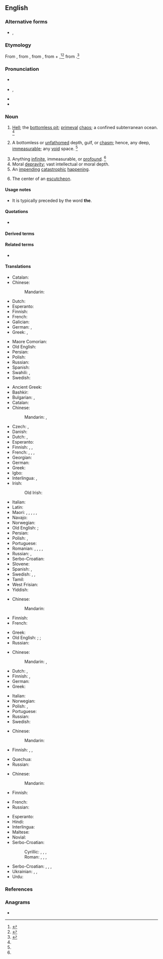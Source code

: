 {{also|Abyss.}}
==English==

===Alternative forms===
* {{l|en|abysm}}, {{l|en|abime}}

===Etymology===
{{PIE root|en|dʰewb}}
From {{inh|en|enm|abissus}}, from {{der|en|LL.|abyssus||a bottomless gulf}}, from {{der|en|grc|ἄβυσσος||bottomless}}, from {{m|grc|ἀ-||not}} + {{m|grc|βυσσός||deep place}},<ref name=SOED>{{R:SOED5|page=11}}</ref><ref name=AHD>{{R:American Heritage Dictionary|edition=1971|page=6}}</ref> from {{m|grc|βυθός||deep place}}.<ref name=WI3>{{R:MW3 1976|page=9}}</ref>

===Pronunciation===
* {{a|RP}} {{IPA|/əˈbɪs/|lang=en}}
* {{a|US}} {{IPA|/əˈbɪs/|/æˈbɪs/|lang=en}}, {{enPR|ə-bĭs'}}
* {{rhymes|ɪs|lang=en}}
* {{audio|en-us-abyss.ogg|Audio (US)|lang=en}}

===Noun===
{{en-noun|es}}

# [[hell|Hell]]; the [[bottomless pit]]; [[primeval]] [[chaos]]; a confined subterranean ocean. {{defdate|First attested around 1350 to 1470.}}<ref name=SOED/>
# {{lb|en|frequently|figurative}} A bottomless or [[unfathomed]] depth, gulf, or [[chasm]]; hence, any deep, [[immeasurable]]; any [[void]] space. {{defdate|First attested in the late 16<sup>th</sup> century.}}<ref name=SOED/>
# Anything [[infinite]], immeasurable, or [[profound]]. {{defdate|First attested in the late 16<sup>th</sup> century.}}<ref name=SOED/>
# Moral [[depravity]]; vast intellectual or moral depth.
# An [[impending]] [[catastrophic]] [[happening]].
# {{lb|en|heraldry}} The center of an [[escutcheon]].

====Usage notes====
* {{sense|impending catastrophic happening}} It is typically preceded by the word '''the'''.

====Quotations====
* {{seeCites}}

====Derived terms====
{{der3|lang=en|abyssal|abyssopelagic|oceanic abyss|abysslike|abysmic|abyssobenthic|abyssolith|abyssolithic}}

====Related terms====
* {{l|en|abysmal}}

====Translations====
{{trans-top|hell, bottomless pit}}
* Catalan: {{t+|ca|abisme|m}}
* Chinese:
*: Mandarin: {{t-needed|cmn}}
* Dutch: {{t+|nl|afgrond|m}}
* Esperanto: {{t+|eo|abismo}}
* Finnish: {{t|fi|horna}}
* French: {{t+|fr|abîme|m}}
* Galician: {{t+|gl|abismo|m}}
* German: {{t+|de|Abgrund|m}}, {{t+|de|Hölle|f}}
* Greek: {{t+|el|άβυσσος|f}}, {{t+|el|τάρταρα|n-p}}
{{trans-mid}}
* Maore Comorian: {{t|swb|gumbo|c5}}
* Old English: {{t|ang|æfgrynde|n}}
* Persian: {{t+|fa|مغاک|tr=mağâk}}
* Polish: {{t+|pl|przepaść}}
* Russian: {{t+|ru|про́пасть|f}}
* Spanish: {{t+|es|abismo|m}}
* Swahili: {{t+|sw|shimo|c5|c6}}, {{t+|sw|kuzimu|c9}}
* Swedish: {{t+|sv|avgrund|c}}
{{trans-bottom}}

{{trans-top|bottomless or unfathomed depth}}
* Ancient Greek: {{t|grc|ἄβυσσος}}
* Bashkir: {{t|ba|упҡын}}
* Bulgarian: {{t+|bg|бездна}}, {{t+|bg|пропаст}}
* Catalan: {{t+|ca|abisme|m}}
* Chinese:
*: Mandarin: {{t+|cmn|深淵|sc=Hani}}, {{t+|cmn|深渊|tr=shēnyuān|sc=Hani}}
* Czech: {{t+|cs|propast|f}}, {{t+|cs|hlubina|f}}
* Danish: {{t|da|afgrund|c}}
* Dutch: {{t+|nl|afgrond|m}}, {{t+|nl|ravijn|n}}
* Esperanto: {{t+|eo|abismo}}
* Finnish: {{t+|fi|kuilu}}, {{t|fi|syöveri}}, {{t|fi|kurimus}}
* French: {{t+|fr|précipice|m}}, {{t+|fr|abysse|m}}, {{t+|fr|abîme|m}}, {{t+|fr|gouffre|m}}
* Georgian: {{t|ka|უფსკრული}}
* German: {{t+|de|Abgrund|m}}
* Greek: {{t+|el|άβυσσος|f}}
* Igbo: {{t|ig|mgbùlùgùdù}}
* Interlingua: {{t|ia|abysso}}, {{t|ia|abysmo}}
* Irish: {{t|ga|aibhéis|f}}
*: Old Irish: {{t|sga|abis|f}}
{{trans-mid}}
* Italian: {{t+|it|abisso|m}}
* Latin: {{t|la|vorāgō|f}}
* Maori: {{t|mi|tōrere}}, {{t|mi|poka tōrere}}, {{t|mi|tomoau}}, {{t|mi|tomoau}}, {{t|mi|tomoau}}, {{t|mi|waro}}
* Navajo: {{t|nv|doo nihonítʼį́ʼgóó ahoodzą́}}
* Norwegian: {{t+|no|avgrunn|m}}
* Old English: {{t|ang|æfgrynde|n}}; {{t|ang|gin|n}}
* Persian: {{t+|fa|مغاک|tr=mağâk|sc=fa-Arab}}
* Polish: {{t+|pl|otchłań|f}}, {{t+|pl|przepaść|f}}
* Portuguese: {{t+|pt|abismo|m}}
* Romanian: {{t+|ro|abis|n}}, {{t+|ro|adânc|n}}, {{t+|ro|adâncime|f}}, {{t+|ro|prăpastie|f}}, {{t+|ro|hău|n}}
* Russian: {{t+|ru|бе́здна|m}}<!--{{t+|ru|пучина|f}} {{qualifier|sea}}-->, {{t+|ru|про́пасть|f}}
* Serbo-Croatian: {{t+|sh|bezdan|m}}
* Slovene: {{t+|sl|brezno|n}}
* Spanish: {{t+|es|abismo|m}}, {{t+|es|sima|f}}
* Swedish: {{t+|sv|djup}}, {{t+|sv|avgrund}}, {{t|sv|bråddjup|n}}
* Tamil: {{t+|ta|பாதாளம்}}
* West Frisian: {{t|fy|ôfgrûn|c}}
* Yiddish: {{t|yi|תּהום|m|tr=thom}}
{{trans-bottom}}

{{trans-top|anything infinite, immeasurable, or profound}}
* Chinese:
*: Mandarin: {{t-needed|cmn}}
* Finnish: {{t|fi|syöveri}}
* French: {{t+|fr|abîme|m}}
{{trans-mid}}
* Greek: {{t+|el|άβυσσος|f}}
* Old English: {{t|ang|dēop|n}}; {{t|ang|dēope|f}}; {{t|ang|dēopness|f}}
* Russian: {{t+|ru|прорва|f}}
{{trans-bottom}}

{{trans-top|moral depravity, vast intellectual or moral depth}}
* Chinese:
*: Mandarin: {{t+|cmn|深淵|sc=Hani}}, {{t+|cmn|深渊|tr=shēnyuān|sc=Hani}}
* Dutch: {{t+|nl|afgrond|m}}, {{t+|nl|kloof|m|f}}
* Finnish: {{t+|fi|rappio}}, {{t|fi|syöveri}}
* German: {{t+|de|Abgrund|m}}
* Greek: {{t+|el|άβυσσος|f}}
{{trans-mid}}
* Italian: {{t+|it|abisso|m}}
* Norwegian: {{t+|no|avgrunn|m}}
* Polish: {{t+|pl|otchłań|f}}, {{t+|pl|przepaść|f}}
* Portuguese: {{t+|pt|abismo|m}}
* Russian: {{t+|ru|бе́здна|f}}
* Swedish: {{t+|sv|avgrund|c}}
{{trans-bottom}}

{{trans-top|impending catastrophe}}
* Chinese:
*: Mandarin: {{t-needed|cmn}}
* Finnish: {{t+|fi|kauheus}}, {{t|fi|syöveri}}, {{t|fi|kurimus}}
{{trans-mid}}
* Quechua: {{t|qu|thuñi}}
* Russian: {{t-needed|ru}}
{{trans-bottom}}

{{trans-top|heraldry: center of an escutcheon}}
* Chinese:
*: Mandarin: {{t-needed|cmn}}
* Finnish: {{t|fi|sydänkohta}}
{{trans-mid}}
* French: {{t+|fr|abîme|m}}
* Russian: {{t-needed|ru}}
{{trans-bottom}}

{{checktrans-top}}
* Esperanto: {{t-check|eo|abismo}}
* Hindi: {{t-check|hi|अथाह|m}}
* Interlingua: {{t-check|ia|abysso}}
* Maltese: {{t-check|mt|abbiss|f}}
* Novial: {{t-check|nov|abise}}
* Serbo-Croatian:
*: Cyrillic: {{t-check|sh|понор|m}}, {{t-check|sh|амбис|m}}, {{t-check|sh|бездан|m}}, {{t-check|sh|костоломија|f}}
*: Roman: {{t-check|sh|ponor|m}}, {{t-check|sh|ambis|m}}, {{t-check|sh|bezdan|m}}, {{t-check|sh|kostolomija|f}}
{{trans-mid}}
* Serbo-Croatian: {{t-check|sh|ponor|m}}, {{t-check|sh|ambis|m}}, {{t-check|sh|bezdan|m}}, {{t-check|sh|pučina|f}}
* Ukrainian: {{t-check|uk|безодня|f}}, {{t-check|uk|прірва|f}}, {{t-check|uk|пучина|f}}
* Urdu: {{t+check|ur|اتھاہ|m|tr=athāh}}
{{trans-bottom}}

===References===
<references/>

===Anagrams===
* {{anagrams|en|bassy}}